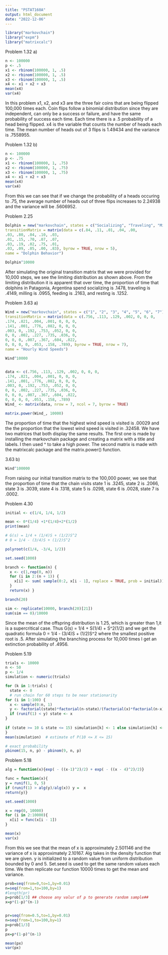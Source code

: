 ```yaml
---
title: "PSTAT160A"
output: html_document
date: "2022-12-06"
---
```


```r
library("markovchain")
library("expm")
library("matrixcalc")
```



Problem 1.32 a)
```r
n <- 100000
p <- .5
x1 <- rbinom(100000, 1, .5)
x2 <- rbinom(100000, 1, .5)
x3 <- rbinom(100000, 1, .5)
x4 <- x1 + x2 + x3 
mean(x4)
var(x4)

```
In this problem x1, x2, and x3 are the three fair coins that are being flipped 100,000 times each. Coin flips follow a binomial distribution since they are independent, can only be a success or failure, and have the same probability of success each time. Each time there is a .5 probability of a head being flipped. x4 is the variable that counts the number of heads each time. The mean number of heads out of 3 flips is 1.49434 and the variance is .7558955. 


Problem 1.32 b)
```R
n <- 100000
p <- .75
x1 <- rbinom(100000, 1, .75)
x2 <- rbinom(100000, 1, .75)
x3 <- rbinom(100000, 1, .75)
x4 <- x1 + x2 + x3 
mean(x4)
var(x4)
```
From this we can see that if we change the probability of a heads occuring to .75, the average number of heads out of three flips increases to 2.24938 and the variance will be .5606952.


Problem 2.25
```r
Dolphin = new("markovchain", states = c("Socializing", "Traveling", "Milling", "Feeding", "Resting"),
transitionMatrix = matrix(data = c(.84, .11, .01, .04, .00,
.03, .80, .04, .10, .03,
.01, .15, .70, .07, .07,
.03, .19, .02, .75, .01,
.03, .09, .05, .00, .83), byrow = TRUE, nrow = 5),
name = "Dolphin Behavior")

Dolphin^10000
```
After simulating the original transition matrix that we were provided for 10,000 steps, we see the limiting distribution as shown above. From the limiting distribution it is apparent that over time, the proportion of time that dolphins in Patagonia, Argentina spend socializing is .1478, traveling is .4149, milling is .0955, feeding is .2163, and resting is .1252.


Problem 3.63 a)
```r
Wind = new("markovchain", states = c("1", "2", "3", "4", "5", "6", "7"),
transitionMatrix = matrix(data = c(.756, .113, .129, .002, 0, 0, 0,
.174, .821, .004, .001, 0, 0, 0,
.141, .001, .776, .082, 0, 0, 0,
.003, 0, .192, .753, .052, 0, 0,
0, 0, .002, .227, .735, .036, 0,
0, 0, 0, .007, .367, .604, .022,
0, 0, 0, 0, .053, .158, .789), byrow = TRUE, nrow = 7),
name = "Hourly Wind Speeds")

Wind^10000


data <- c(.756, .113, .129, .002, 0, 0, 0,
.174, .821, .004, .001, 0, 0, 0,
.141, .001, .776, .082, 0, 0, 0,
.003, 0, .192, .753, .052, 0, 0,
0, 0, .002, .227, .735, .036, 0,
0, 0, 0, .007, .367, .604, .022,
0, 0, 0, 0, .053, .158, .789)
Wind_ <- matrix(data, nrow = 7, ncol = 7, byrow = TRUE)

matrix.power(Wind_, 10000)
```
The proportion of time that the highest wind speed is visited is .00029 and the the proportion that the lowest wind speed is visited in .32458. We have two matrices that both display the same results. The first one is made by installing the markovchain package and creating a matrix with a title and labels. I then used ^ to take a high power. The second matrix is made with the matrixcalc package and the matrix.power() function.


3.63 b)
```r
Wind^100000
```
From raising our initial transition matrix to the 100,000 power, we see that the proportion of time that the chain visits state 1 is .3245, state 2 is .2066, state 3 is .3039, state 4 is .1318, state 5 is .0298, state 6 is .0028, state 7 is .0002.


Problem 4.30
```r
initial <- c(1/4, 1/4, 1/2)

mean <- 0*(1/4) +1*(1/4)+2*(1/2)
print(mean)

# G(s) = 1/4 + (1/4)S + (1/2)S^2
# 0 = 1/4 - (3/4)S + (1/2)S^2

polyroot(c(1/4, -3/4, 1/2))

set.seed(1000)

branch <- function(n) {
  x <- c(1,rep(0, n))
  for (i in 2:(n + 1)) {
    x[i] <- sum( sample(0:2, x[i - 1], replace = TRUE, prob = initial))
  }
  return(x) }

branch(20)

sim <- replicate(10000, branch(20)[21])
sum(sim == 0)/10000

```
Since the mean of the offspring distribution is 1.25, which is greater than 1,it is a supercritical case. Thus G(s) = 1/4 + S(1/4) + S^2(1/2) and we get the quadratic formula 0 = 1/4 - (3/4)S + (1/2)S^2 where the smallest positive root is .5. After simulating the branching process for 10,000 times I get an extinction probability of .4956.


Problem 5.19
```r
trials <- 10000
n <- 50
p <- 1/4
simulation <- numeric(trials)

for (k in 1:trials) {
  state <- 0
  # run chain for 60 steps to be near stationarity
for (i in 1:100) {
  x <- sample(0:n, 1)
  y <- factorial(state)*factorial(n-state)/(factorial(x)*factorial(n-x))*(p/(1-p))^(x-state)
  if (runif(1) < y) state <- x
}
  
if (state >= 10 & state <= 15) simulation[k] <- 1 else simulation[k] <- 0
}
mean(simulation)  # estimate of P(10 <= X <= 15)

# exact probability
pbinom(15, n, p) - pbinom(9, n, p)
```


Problem 5.18
```r

alg = function(x){exp( - ((x-1)^2)/2) + exp( - ((x - 4)^2)/2)}

func = function(x){
y = runif(1, 0, 5)
if (runif(1) > alg(y)/alg(x)) y =  x
return(y)}

set.seed(1000)

x = rep(0, 10000)
for (i in 2:10000){
  x[i] = func(x[i - 1])
}

mean(x)
var(x)
```
From this we see that the mean of x is approximately 2.501146 and the variance of x is approximately 2.10167. Alg takes in the density function that we are given. y is initialized to a random value from uniform distribution bounded by 0 and 5. Set.seed is used to get the same random values each time. We then replicate our function 10000 times to get the mean and variance.

```r

prob=seq(from=0,to=1,by=0.01)
n=seq(from=1,to=100,by=1)
#length(pr)
p=prob[1/3] ## choose any valur of p to generate random sample##
x=p*(1-p)^(n-1)


pr=seq(from=0.5,to=1,by=0.01)
n=seq(from=1,to=100,by=1)
p=prob[1/3]
p
px=p*(1-p)^(n-1)

mean(px)
var(px)
```







